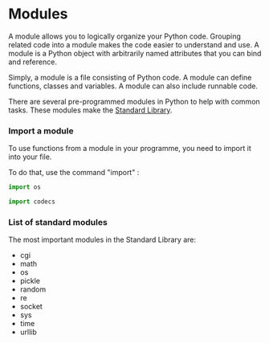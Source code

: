# Modules


A module allows you to logically organize your Python code. Grouping related code into a module makes the code easier to understand and use. A module is a Python object with arbitrarily named attributes that you can bind and reference.

Simply, a module is a file consisting of Python code. A module can define functions, classes and variables. A module can also include runnable code.

There are several pre-programmed modules in Python to help with common tasks. These modules make the [Standard Library](https://docs.python.org/2/library/index.html).

### Import a module

To use functions from a module in your programme, you need to import it into your file.

To do that, use the command "import" :

```python
import os

import codecs
```


### List of standard modules

The most important modules in the Standard Library are:


- cgi
- math
- os
- pickle
- random
- re
- socket
- sys
- time
- urllib


